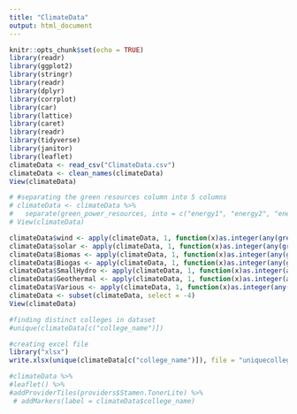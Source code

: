 ```yaml
---
title: "ClimateData"
output: html_document
---
```


```r
knitr::opts_chunk$set(echo = TRUE)
library(readr)
library(ggplot2)
library(stringr)
library(readr)
library(dplyr)
library(corrplot)
library(car)
library(lattice)
library(caret)
library(readr)
library(tidyverse)
library(janitor)
library(leaflet)
climateData <- read_csv("ClimateData.csv")
climateData <- clean_names(climateData)
View(climateData)

```

```r
# #separating the green resources column into 5 columns 
# climateData <- climateData %>% 
#   separate(green_power_resources, into = c("energy1", "energy2", "energy3", "energy4", "energy5"), sep = ",")
# View(climateData)
```

```r
climateData$wind <- apply(climateData, 1, function(x)as.integer(any(grep('Wind',x))))
climateData$solar <- apply(climateData, 1, function(x)as.integer(any(grep('Solar',x))))
climateData$Biomas <- apply(climateData, 1, function(x)as.integer(any(grep('Biomas',x))))
climateData$Biogas <- apply(climateData, 1, function(x)as.integer(any(grep('Biogas',x))))
climateData$SmallHydro <- apply(climateData, 1, function(x)as.integer(any(grep('Small-hydro',x))))
climateData$Geothermal <- apply(climateData, 1, function(x)as.integer(any(grep('Geothermal',x))))
climateData$Various <- apply(climateData, 1, function(x)as.integer(any(grep('Various',x))))
climateData <- subset(climateData, select = -4)
View(climateData)

```


```r
#finding distinct colleges in dataset
#unique(climateData[c("college_name")])

#creating excel file
library("xlsx")
write.xlsx(unique(climateData[c("college_name")]), file = "uniquecolleges.xlsx", sheetName = "UNIQUE COLLEGES", append = FALSE)

```


```r
#climateData %>% 
#leaflet() %>%
#addProviderTiles(providers$Stamen.TonerLite) %>%
 # addMarkers(label = climateData$college_name)
```



